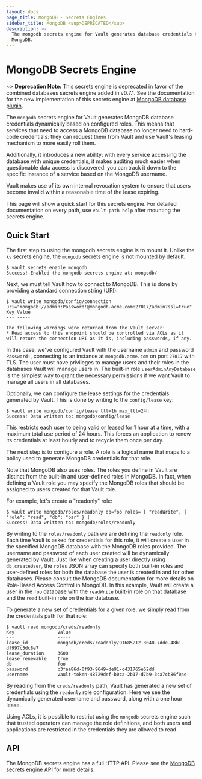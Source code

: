 ```yaml
---
layout: docs
page_title: MongoDB - Secrets Engines
sidebar_title: MongoDB <sup>DEPRECATED</sup>
description: >-
  The mongodb secrets engine for Vault generates database credentials to access
  MongoDB.
---
```


# MongoDB Secrets Engine

~> **Deprecation Note:** This secrets engine is deprecated in favor of the
combined databases secrets engine added in v0.7.1. See the documentation for
the new implementation of this secrets engine at
[MongoDB database plugin](/docs/secrets/databases/mongodb).

The `mongodb` secrets engine for Vault generates MongoDB database credentials
dynamically based on configured roles. This means that services that need
to access a MongoDB database no longer need to hard-code credentials: they
can request them from Vault and use Vault's leasing mechanism to more easily
roll them.

Additionally, it introduces a new ability: with every service accessing
the database with unique credentials, it makes auditing much easier when
questionable data access is discovered: you can track it down to the specific
instance of a service based on the MongoDB username.

Vault makes use of its own internal revocation system to ensure that users
become invalid within a reasonable time of the lease expiring.

This page will show a quick start for this secrets engine. For detailed documentation
on every path, use `vault path-help` after mounting the secrets engine.

## Quick Start

The first step to using the mongodb secrets engine is to mount it. Unlike the
`kv` secrets engine, the `mongodb` secrets engine is not mounted by default.

```
$ vault secrets enable mongodb
Success! Enabled the mongodb secrets engine at: mongodb/
```

Next, we must tell Vault how to connect to MongoDB. This is done by providing
a standard connection string (URI):

```
$ vault write mongodb/config/connection uri="mongodb://admin:Password!@mongodb.acme.com:27017/admin?ssl=true"
Key	Value
---	-----

The following warnings were returned from the Vault server:
* Read access to this endpoint should be controlled via ACLs as it will return the connection URI as it is, including passwords, if any.
```

In this case, we've configured Vault with the username `admin` and password
`Password!`, connecting to an instance at `mongodb.acme.com` on port `27017`
with TLS. The user must have privileges to manage users and their roles in the
databases Vault will manage users in. The built-in role `userAdminAnyDatabase`
is the simplest way to grant the necessary permissions if we want Vault to
manage all users in all databases.

Optionally, we can configure the lease settings for the credentials generated
by Vault. This is done by writing to the `config/lease` key:

```
$ vault write mongodb/config/lease ttl=1h max_ttl=24h
Success! Data written to: mongodb/config/lease
```

This restricts each user to being valid or leased for 1 hour at a time, with
a maximum total use period of 24 hours. This forces an application to renew
its credentials at least hourly and to recycle them once per day.

The next step is to configure a role. A role is a logical name that maps
to a policy used to generate MongoDB credentials for that role.

Note that MongoDB also uses roles. The roles you define in Vault are distinct
from the built-in and user-defined roles in MongoDB. In fact, when defining
a Vault role you may specify the MongoDB roles that should be assigned to
users created for that Vault role.

For example, let's create a "readonly" role:

```
$ vault write mongodb/roles/readonly db=foo roles='[ "readWrite", { "role": "read", "db": "bar" } ]'
Success! Data written to: mongodb/roles/readonly
```

By writing to the `roles/readonly` path we are defining the `readonly` role.
Each time Vault is asked for credentials for this role, it will create a
user in the specified MongoDB database with the MongoDB roles provided. The
username and password of each user created will be dynamically generated by
Vault. Just like when creating a user directly using `db.createUser`, the
`roles` JSON array can specify both built-in roles and user-defined roles
for both the database the user is created in and for other databases. Please
consult the MongoDB documentation for more details on Role-Based Access
Control in MongoDB. In this example, Vault will create a user in the `foo`
database with the `readWrite` built-in role on that database and the `read`
built-in role on the `bar` database.

To generate a new set of credentials for a given role, we simply read from
the credentials path for that role:

```
$ vault read mongodb/creds/readonly
Key                Value
---                -----
lease_id           mongodb/creds/readonly/91685212-3040-7dde-48b1-df997c5dc8e7
lease_duration     3600
lease_renewable    true
db                 foo
password           c3faa86d-0f93-9649-de91-c431765e62dd
username           vault-token-48729def-b0ca-2b17-d7b9-3ca7cb86f0ae
```

By reading from the `creds/readonly` path, Vault has generated a new set of
credentials using the `readonly` role configuration. Here we see the
dynamically generated username and password, along with a one hour lease.

Using ACLs, it is possible to restrict using the `mongodb` secrets engine such that
trusted operators can manage the role definitions, and both users and
applications are restricted in the credentials they are allowed to read.

## API

The MongoDB secrets engine has a full HTTP API. Please see the
[MongoDB secrets engine API](/api/secret/mongodb) for more
details.
